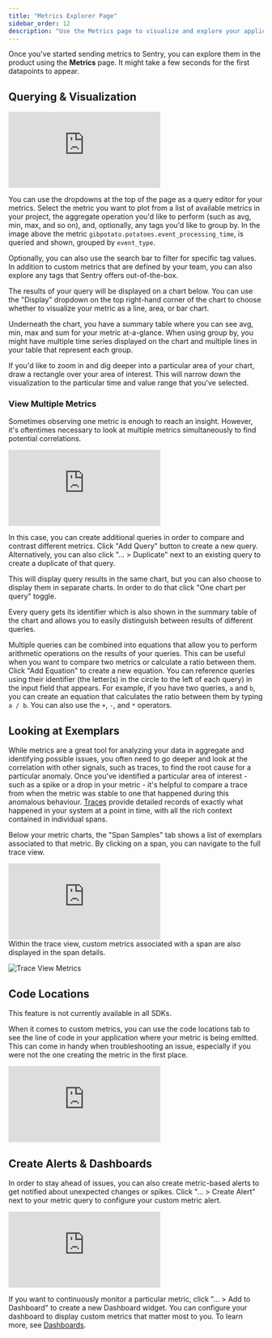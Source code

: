 ```yaml
---
title: "Metrics Explorer Page"
sidebar_order: 12
description: "Use the Metrics page to visualize and explore your application's performance metrics together with custom metrics you send to Sentry."
---
```


<Include name="feature-stage-beta-metrics.mdx" />

Once you've started sending metrics to Sentry, you can explore them in the product using the **Metrics** page. It might take a few seconds for the first datapoints to appear.

## Querying & Visualization

<div style={{"height":"0px","paddingBottom":"calc(56.8359% + 41px)","position":"relative","width":"100%"}}>
  <iframe
    src="https://demo.arcade.software/wazwqB6rvF5ZronReDLa?embed&show_copy_link=true"
    frameborder="0"
    loading="lazy"
    webkitallowfullscreen
    mozallowfullscreen
    allowfullscreen
    style={{"colorScheme":"light","height":"100%","left":"0px","position":"absolute","top":"0px","width":"100%"}}
    title="Sentry Metrics Explorer - Query &amp; Visualize"
  ></iframe>
</div>

You can use the dropdowns at the top of the page as a query editor for your metrics. Select the metric you want to plot from a list of available metrics in your project, the aggregate operation you'd like to perform (such as avg, min, max, and so on), and, optionally, any tags you'd like to group by. In the image above the metric `gibpotato.potatoes.event_processing_time`, is queried and shown, grouped by `event_type`.

Optionally, you can also use the search bar to filter for specific tag values. In addition to custom metrics that are defined by your team, you can also explore any tags that Sentry offers out-of-the-box.

The results of your query will be displayed on a chart below. You can use the "Display" dropdown on the top right-hand corner of the chart to choose whether to visualize your metric as a line, area, or bar chart.

Underneath the chart, you have a summary table where you can see avg, min, max and sum for your metric at-a-glance. When using group by, you might have multiple time series displayed on the chart and multiple lines in your table that represent each group.

If you'd like to zoom in and dig deeper into a particular area of your chart, draw a rectangle over your area of interest. This will narrow down the visualization to the particular time and value range that you've selected.

### View Multiple Metrics

Sometimes observing one metric is enough to reach an insight. However, it's oftentimes necessary to look at multiple metrics simultaneously to find potential correlations.

<div style={{"height":"0px","paddingBottom":"calc(56.8359% + 41px)","position":"relative","width":"100%"}}>
  <iframe
    src="https://demo.arcade.software/LM8eNFS5x1y7YVC1Pe91?embed&show_copy_link=true"
    frameborder="0"
    loading="lazy"
    webkitallowfullscreen
    mozallowfullscreen
    allowfullscreen
    style={{"colorScheme":"light","height":"100%","left":"0px","position":"absolute","top":"0px","width":"100%"}}
    title="Sentry Metrics Explorer - Multiple Metrics"
  ></iframe>
</div>

In this case, you can create additional queries in order to compare and contrast different metrics. Click "Add Query" button to create a new query. Alternatively, you can also click "... > Duplicate" next to an existing query to create a duplicate of that query.

This will display query results in the same chart, but you can also choose to display them in separate charts. In order to do that click "One chart per query" toggle.

Every query gets its identifier which is also shown in the summary table of the chart and allows you to easily distinguish between results of different queries.

Multiple queries can be combined into equations that allow you to perform arithmetic operations on the results of your queries. This can be useful when you want to compare two metrics or calculate a ratio between them. Click "Add Equation" to create a new equation. You can reference queries using their identifier (the letter(s) in the circle to the left of each query) in the input field that appears. For example, if you have two queries, `a` and `b`, you can create an equation that calculates the ratio between them by typing `a / b`. You can also use the `+`, `-`, and `*` operators.

## Looking at Exemplars

While metrics are a great tool for analyzing your data in aggregate and identifying possible issues, you often need to go deeper and look at the correlation with other signals, such as traces, to find the root cause for a particular anomaly. Once you've identified a particular area of interest - such as a spike or a drop in your metric - it's helpful to compare a trace from when the metric was stable to one that happened during this anomalous behaviour. [Traces](/concepts/key-terms/tracing/distributed-tracing/) provide detailed records of exactly what happened in your system at a point in time, with all the rich context contained in individual spans.   

Below your metric charts, the "Span Samples" tab shows a list of exemplars associated to that metric. By clicking on a span, you can navigate to the full trace view.

<div style={{"height":"0px","paddingBottom":"calc(56.8359% + 41px)","position":"relative","width":"100%"}}>
  <iframe
    src="https://demo.arcade.software/aPBtSIQrhir2SLgTMcbZ?embed&show_copy_link=true"
    frameborder="0"
    loading="lazy"
    webkitallowfullscreen
    mozallowfullscreen
    allowfullscreen
    style={{"colorScheme":"light","height":"100%","left":"0px","position":"absolute","top":"0px","width":"100%"}}
    title="Sentry Metrics Explorer - Sample Transactions"
  ></iframe>
</div>
Within the trace view, custom metrics associated with a span are also displayed in the span details.

![Trace View Metrics](./img/trace-view-metrics.png)

## Code Locations

<Note>

This feature is not currently available in all SDKs.

</Note>

When it comes to custom metrics, you can use the code locations tab to see the line of code in your application where your metric is being emitted. This can come in handy when troubleshooting an issue, especially if you were not the one creating the metric in the first place.

<div style={{"height":"0px","paddingBottom":"calc(56.8359% + 41px)","position":"relative","width":"100%"}}>
  <iframe
    src="https://demo.arcade.software/LIthR3DDJaUXTLSNvD17?embed&show_copy_link=true"
    frameborder="0"
    loading="lazy"
    webkitallowfullscreen
    mozallowfullscreen
    allowfullscreen
    style={{"colorScheme":"light","height":"100%","left":"0px","position":"absolute","top":"0px","width":"100%"}}
    title="Sentry Metrics Explorer - Code Location"
  ></iframe>
</div>

## Create Alerts & Dashboards

In order to stay ahead of issues, you can also create metric-based alerts to get notified about unexpected changes or spikes. Click "... > Create Alert" next to your metric query to configure your custom metric alert.

<div style={{"height":"0px","paddingBottom":"calc(56.8359% + 41px)","position":"relative","width":"100%"}}>
  <iframe
    src="https://demo.arcade.software/7qnZaYnUMqEzJcR4Ro2D?embed&show_copy_link=true"
    frameborder="0"
    loading="lazy"
    webkitallowfullscreen
    mozallowfullscreen
    allowfullscreen
    style={{"colorScheme":"light","height":"100%","left":"0px","position":"absolute","top":"0px","width":"100%"}}
    title="Sentry Metrics Explorer - Create Alerts &amp; Dashboards"
  ></iframe>
</div>

If you want to continuously monitor a particular metric, click "... > Add to Dashboard" to create a new Dashboard widget. You can configure your dashboard to display custom metrics that matter most to you. To learn more, see [Dashboards](/product/dashboards/).
